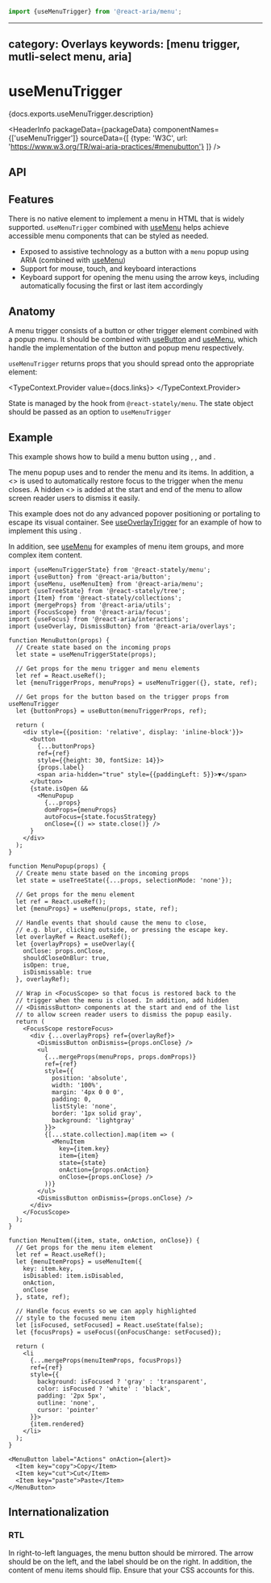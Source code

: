 <!-- Copyright 2020 Adobe. All rights reserved.
This file is licensed to you under the Apache License, Version 2.0 (the "License");
you may not use this file except in compliance with the License. You may obtain a copy
of the License at http://www.apache.org/licenses/LICENSE-2.0
Unless required by applicable law or agreed to in writing, software distributed under
the License is distributed on an "AS IS" BASIS, WITHOUT WARRANTIES OR REPRESENTATIONS
OF ANY KIND, either express or implied. See the License for the specific language
governing permissions and limitations under the License. -->



```jsx import
import {useMenuTrigger} from '@react-aria/menu';
```

---
category: Overlays
keywords: [menu trigger, mutli-select menu, aria]
---

# useMenuTrigger

<p>{docs.exports.useMenuTrigger.description}</p>

<HeaderInfo
  packageData={packageData}
  componentNames={['useMenuTrigger']}
  sourceData={[
    {type: 'W3C', url: 'https://www.w3.org/TR/wai-aria-practices/#menubutton'}
  ]} />

## API

<FunctionAPI function={docs.exports.useMenuTrigger} links={docs.links} />

## Features

There is no native element to implement a menu in HTML that is widely supported. `useMenuTrigger`
combined with [useMenu](useMenu.html) helps achieve accessible menu components that can be styled as needed.

* Exposed to assistive technology as a button with a `menu` popup using ARIA (combined with [useMenu](useMenu.html))
* Support for mouse, touch, and keyboard interactions
* Keyboard support for opening the menu using the arrow keys, including automatically focusing
  the first or last item accordingly

## Anatomy

A menu trigger consists of a button or other trigger element combined with a popup menu.
It should be combined with [useButton](useButton.html) and [useMenu](useMenu.html), which handle
the implementation of the button and popup menu respectively.

`useMenuTrigger` returns props that you should spread onto the appropriate element:

<TypeContext.Provider value={docs.links}>
  <InterfaceType properties={docs.links[docs.exports.useMenuTrigger.return.id].properties} />
</TypeContext.Provider>

State is managed by the <TypeLink links={statelyDocs.links} type={statelyDocs.exports.useMenuTriggerState} />
hook from `@react-stately/menu`. The state object should be passed as an option to `useMenuTrigger`

## Example

This example shows how to build a menu button
using <TypeLink links={docs.links} type={docs.exports.useMenuTrigger} />, <TypeLink links={buttonDocs.links} type={buttonDocs.exports.useButton} />,
and <TypeLink links={menuDocs.links} type={menuDocs.exports.useMenu} />.

The menu popup uses <TypeLink links={menuDocs.links} type={menuDocs.exports.useMenu} />
and <TypeLink links={menuDocs.links} type={menuDocs.exports.useMenuItem} /> to render the menu and
its items. In addition, a &lt;<TypeLink links={focusDocs.links} type={focusDocs.exports.FocusScope} />&gt;
is used to automatically restore focus to the trigger when the menu closes. A
hidden &lt;<TypeLink links={overlaysDocs.links} type={overlaysDocs.exports.DismissButton} />&gt;
is added at the start and end of the menu to allow screen reader users to dismiss it easily.

This example does not do any advanced popover positioning or portaling to escape its visual container.
See [useOverlayTrigger](useOverlayTrigger.html) for an example of how to implement this
using <TypeLink links={overlaysDocs.links} type={overlaysDocs.exports.useOverlayPosition} />.

In addition, see [useMenu](useMenu.html) for examples of menu item groups, and more complex item content.

```tsx example
import {useMenuTriggerState} from '@react-stately/menu';
import {useButton} from '@react-aria/button';
import {useMenu, useMenuItem} from '@react-aria/menu';
import {useTreeState} from '@react-stately/tree';
import {Item} from '@react-stately/collections';
import {mergeProps} from '@react-aria/utils';
import {FocusScope} from '@react-aria/focus';
import {useFocus} from '@react-aria/interactions';
import {useOverlay, DismissButton} from '@react-aria/overlays';

function MenuButton(props) {
  // Create state based on the incoming props
  let state = useMenuTriggerState(props);

  // Get props for the menu trigger and menu elements
  let ref = React.useRef();
  let {menuTriggerProps, menuProps} = useMenuTrigger({}, state, ref);

  // Get props for the button based on the trigger props from useMenuTrigger
  let {buttonProps} = useButton(menuTriggerProps, ref);

  return (
    <div style={{position: 'relative', display: 'inline-block'}}>
      <button
        {...buttonProps}
        ref={ref}
        style={{height: 30, fontSize: 14}}>
        {props.label}
        <span aria-hidden="true" style={{paddingLeft: 5}}>▼</span>
      </button>
      {state.isOpen &&
        <MenuPopup
          {...props}
          domProps={menuProps}
          autoFocus={state.focusStrategy}
          onClose={() => state.close()} />
      }
    </div>
  );
}

function MenuPopup(props) {
  // Create menu state based on the incoming props
  let state = useTreeState({...props, selectionMode: 'none'});

  // Get props for the menu element
  let ref = React.useRef();
  let {menuProps} = useMenu(props, state, ref);

  // Handle events that should cause the menu to close,
  // e.g. blur, clicking outside, or pressing the escape key.
  let overlayRef = React.useRef();
  let {overlayProps} = useOverlay({
    onClose: props.onClose,
    shouldCloseOnBlur: true,
    isOpen: true,
    isDismissable: true
  }, overlayRef);

  // Wrap in <FocusScope> so that focus is restored back to the
  // trigger when the menu is closed. In addition, add hidden
  // <DismissButton> components at the start and end of the list
  // to allow screen reader users to dismiss the popup easily.
  return (
    <FocusScope restoreFocus>
      <div {...overlayProps} ref={overlayRef}>
        <DismissButton onDismiss={props.onClose} />
        <ul
          {...mergeProps(menuProps, props.domProps)}
          ref={ref}
          style={{
            position: 'absolute',
            width: '100%',
            margin: '4px 0 0 0',
            padding: 0,
            listStyle: 'none',
            border: '1px solid gray',
            background: 'lightgray'
          }}>
          {[...state.collection].map(item => (
            <MenuItem
              key={item.key}
              item={item}
              state={state}
              onAction={props.onAction}
              onClose={props.onClose} />
          ))}
        </ul>
        <DismissButton onDismiss={props.onClose} />
      </div>
    </FocusScope>
  );
}

function MenuItem({item, state, onAction, onClose}) {
  // Get props for the menu item element
  let ref = React.useRef();
  let {menuItemProps} = useMenuItem({
    key: item.key,
    isDisabled: item.isDisabled,
    onAction,
    onClose
  }, state, ref);

  // Handle focus events so we can apply highlighted
  // style to the focused menu item
  let [isFocused, setFocused] = React.useState(false);
  let {focusProps} = useFocus({onFocusChange: setFocused});

  return (
    <li
      {...mergeProps(menuItemProps, focusProps)}
      ref={ref}
      style={{
        background: isFocused ? 'gray' : 'transparent',
        color: isFocused ? 'white' : 'black',
        padding: '2px 5px',
        outline: 'none',
        cursor: 'pointer'
      }}>
      {item.rendered}
    </li>
  );
}

<MenuButton label="Actions" onAction={alert}>
  <Item key="copy">Copy</Item>
  <Item key="cut">Cut</Item>
  <Item key="paste">Paste</Item>
</MenuButton>
```

## Internationalization

### RTL

In right-to-left languages, the menu button should be mirrored. The arrow should be on the left,
and the label should be on the right. In addition, the content of menu items should
flip. Ensure that your CSS accounts for this.
